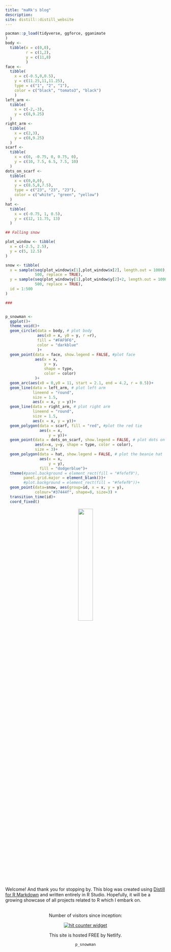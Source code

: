 ```yaml
---
title: "maRk's blog"
description:
site: distill::distill_website
---
```

<!-- Google tag (gtag.js) -->
<script async src="https://www.googletagmanager.com/gtag/js?id=G-6K2395F6YC"></script>
<script>
  window.dataLayer = window.dataLayer || [];
  function gtag(){dataLayer.push(arguments);}
  gtag('js', new Date());

  gtag('config', 'G-6K2395F6YC');
</script>


```r
pacman::p_load(tidyverse, ggforce, gganimate
)
body <- 
  tibble(x = c(0,0),
         r = c(1,2), 
         y = c(11,8)
         )
face <-
  tibble(
    x = c(-0.5,0,0.5),
    y = c(11.25,11,11.25),
    type = c("1", "2", "1"),
    color = c("black", "tomato3", "black")
    )
left_arm <-
  tibble(
    x = c(-2,-3),
    y = c(8,9.25)
  )
right_arm <-
  tibble(
    x = c(2,3), 
    y = c(8,9.25)
  )
scarf <-
  tibble(
    x = c(0, -0.75, 0, 0.75, 0),
    y = c(10, 7.5, 6.5, 7.5, 10)
  )
dots_on_scarf <-
  tibble(
    x = c(0,0,0),
    y = c(8.5,8,7.5),
    type = c("23", "23", "23"),
    color = c("white", "green", "yellow")
  )
hat <-
  tibble(
    x = c(-0.75, 1, 0.5),
    y = c(12, 11.75, 13)
  )

## Falling snow

plot_window <- tibble(
  x = c(-2.5, 2.5),
  y = c(5, 12.5)
)

snow <- tibble(
  x = sample(seq(plot_window$x[1],plot_window$x[2], length.out = 1000), 
             500, replace = TRUE),
  y = sample(seq(plot_window$y[1],plot_window$y[2]+2, length.out = 1000), 
             500, replace = TRUE),
  id = 1:500
) 

###


p_snowman <-
  ggplot()+
  theme_void()+
  geom_circle(data = body, # plot body
              aes(x0 = x, y0 = y, r =r),
              fill = "#FAF9F6",
              color = "darkblue"
              )+
  geom_point(data = face, show.legend = FALSE, #plot face
             aes(x = x,
                 y = y,
                 shape = type,
                 color = color)
             )+
  geom_arc(aes(x0 = 0,y0 = 11, start = 2.1, end = 4.2, r = 0.5))+
  geom_line(data = left_arm, # plot left arm
            lineend = "round",
            size = 1.5,
            aes(x = x, y = y))+
  geom_line(data = right_arm, # plot right arm
            lineend = "round",
            size = 1.5,
            aes(x = x, y = y))+
  geom_polygon(data = scarf, fill = "red", #plot the red tie
               aes(x = x,
                   y = y))+
  geom_point(data = dots_on_scarf, show.legend = FALSE, # plot dots on tie
             aes(x=x, y=y, shape = type, color = color),
             size = 3)+
  geom_polygon(data = hat, show.legend = FALSE, # plot the beanie hat
               aes(x = x,
                   y = y),
               fill = "dodgerblue")+
  theme(#panel.background = element_rect(fill = "#fefef9"),
        panel.grid.major = element_blank())+
        #plot.background = element_rect(fill = "#fefef9"))+
  geom_point(data=snow, aes(group=id, x = x, y = y), 
             colour="#37444f", shape=8, size=3) +
  transition_time(id)+
  coord_fixed()

```

<center>![](images/me.jpg){width="30%"}</center>

Welcome! And thank you for stopping by. This blog was created using [Distill for R Markdown](https://rstudio.github.io/distill/) and written entirely in R Studio. Hopefully, it will be a growing showcase of all projects related to R which I embark on. <br> <br>

<center>

Number of visitors since inception:

<p>

<a href="https://www.freecounterstat.com" title="hit counter widget"><img src="https://counter7.optistats.ovh/private/freecounterstat.php?c=n2knm64z231g5qgwelaxsr8z6x8m7ykp" title="hit counter widget" alt="hit counter widget" border="0"/></a>
<p>
This site is hosted FREE by Netlify.

```r
p_snowman
```

</center>
